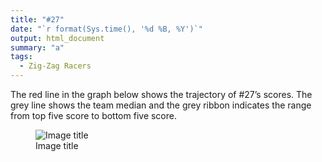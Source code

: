 ```yaml
---
title: "#27"
date: "`r format(Sys.time(), '%d %B, %Y')`"
output: html_document
summary: "a"
tags:
  - Zig-Zag Racers
---
```


The red line in the graph below shows the trajectory of #27's scores. The grey line shows the team median and the grey ribbon indicates the range from top five score to bottom five score.

![Image title](27.jpg)
